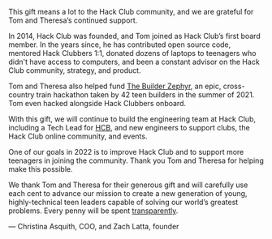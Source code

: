 This gift means a lot to the Hack Club community, and we are grateful for Tom and Theresa’s continued support.

In 2014, Hack Club was founded, and Tom joined as Hack Club’s first board member. In the years since, he has contributed open source code, mentored Hack Clubbers 1:1, donated dozens of laptops to teenagers who didn't have access to computers, and been a constant advisor on the Hack Club community, strategy, and product.

Tom and Theresa also helped fund [The Builder Zephyr](https://hack.af/zephyrdoc), an epic, cross-country train hackathon taken by 42 teen builders in the summer of 2021. Tom even hacked alongside Hack Clubbers onboard.

With this gift, we will continue to build the engineering team at Hack Club, including a Tech Lead for [HCB](https://hackclub.com/fiscal-sponsorship), and new engineers to support clubs, the Hack Club online community, and events.

One of our goals in 2022 is to improve Hack Club and to support more teenagers in joining the community. Thank you Tom and Theresa for helping make this possible.

We thank Tom and Theresa for their generous gift and will carefully use each cent to advance our mission to create a new generation of young, highly-technical teen leaders capable of solving our world’s greatest problems. Every penny will be spent [transparently](https://hcb.hackclub.com/hq).

— Christina Asquith, COO, and Zach Latta, founder
